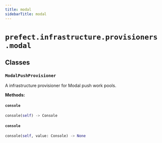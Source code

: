 ```yaml
---
title: modal
sidebarTitle: modal
---
```


# `prefect.infrastructure.provisioners.modal`

## Classes

### `ModalPushProvisioner` <sup><a href="https://github.com/prefecthq/prefect/blob/main/src/prefect/infrastructure/provisioners/modal.py#L26" target="_blank"><Icon icon="github" size="14" /></a></sup>


A infrastructure provisioner for Modal push work pools.


**Methods:**

#### `console` <sup><a href="https://github.com/prefecthq/prefect/blob/main/src/prefect/infrastructure/provisioners/modal.py#L35" target="_blank"><Icon icon="github" size="14" /></a></sup>

```python
console(self) -> Console
```

#### `console` <sup><a href="https://github.com/prefecthq/prefect/blob/main/src/prefect/infrastructure/provisioners/modal.py#L39" target="_blank"><Icon icon="github" size="14" /></a></sup>

```python
console(self, value: Console) -> None
```

